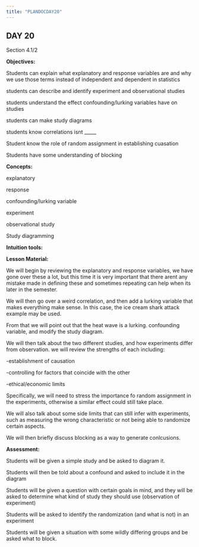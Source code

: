 ```yaml
---
title: "PLANDOCDAY20"
---
```


## DAY 20

Section 4.1/2

**Objectives:**

Students can explain what explanatory and response variables are and why we use those terms instead of independent and dependent in statistics

students can describe and identify experiment and observational studies

students understand the effect confounding/lurking variables have on studies

students can make study diagrams

students know correlations isnt \_\_\_\_\_

Student know the role of random assignment in establishing cuasation

Students have some understanding of blocking

**Concepts:**

explanatory

response

confounding/lurking variable

experiment

observational study

Study diagramming

**Intuition tools:**

**Lesson Material:**

We will begin by reviewing the explanatory and response variables, we have gone over these a lot, but this time it is very important that there arent any mistake made in defining these and sometimes repeating can help when its later in the semester.

We will then go over a weird correlation, and then add a lurking variable that makes everything make sense. In this case, the ice cream shark attack example may be used.

From that we will point out that the heat wave is a lurking. confounding variable, and modify the study diagram.

We will then talk about the two different studies, and how experiments differ from observation. we will review the strengths of each including:

-establishment of causation

-controlling for factors that coincide with the other

-ethical/economic limits

Specifically, we will need to stress the importance fo random assignment in the experiments, otherwise a similar effect could still take place.

We will also talk about some side limits that can still infer with experiments, such as measuring the wrong characteristic or not being able to randomize certain aspects.

We will then briefly discuss blocking as a way to generate conlcusions.

**Assessment:**

Students will be given a simple study and be asked to diagram it.

Students will then be told about a confound and asked to include it in the diagram

Students will be given a question with certain goals in mind, and they will be asked to determine what kind of study they should use (observation of experiment)

Students will be asked to identify the randomization (and what is not) in an experiment

Students will be given a situation with some wildly differing groups and be asked what to block.
